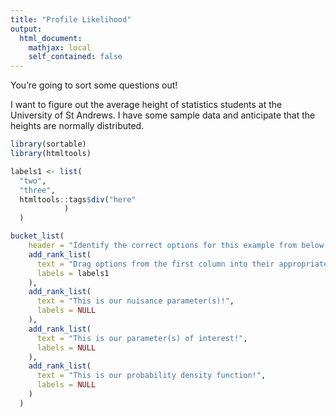 ---
title: "Profile Likelihood"
output:
  html_document:
    mathjax: local
    self_contained: false
---

You're going to sort some questions out! 

I want to figure out the average height of statistics students at the University of St Andrews. I have some sample data and anticipate that the heights are normally distributed. 

```{r echo=FALSE}
library(sortable)
library(htmltools)

labels1 <- list(
  "two",
  "three",
  htmltools::tags$div("here"
            )
  )

bucket_list(
    header = "Identify the correct options for this example from below and move these to the right spot!",
    add_rank_list(
      text = "Drag options from the first column into their appropriate zones",
      labels = labels1
    ),
    add_rank_list(
      text = "This is our nuisance parameter(s)!",
      labels = NULL
    ),
    add_rank_list(
      text = "This is our parameter(s) of interest!",
      labels = NULL
    ),
    add_rank_list(
      text = "This is our probability density function!",
      labels = NULL
    )
  )
```